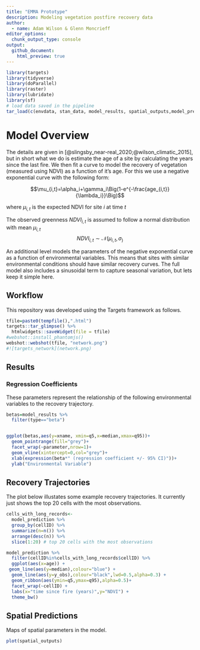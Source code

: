 ```yaml
---
title: "EMMA Prototype"
description: Modeling vegetation postfire recovery data
author:
  - name: Adam Wilson & Glenn Moncrieff
editor_options: 
  chunk_output_type: console
output:
  github_document:
    html_preview: true
---
```


```r
library(targets)
library(tidyverse)
library(doParallel)
library(raster)
library(lubridate)
library(sf)
# load data saved in the pipeline
tar_load(c(envdata, stan_data, model_results, spatial_outputs,model_prediction)) 
```

# Model Overview
The details are given in [@slingsby_near-real_2020;@wilson_climatic_2015], but in short what we do is estimate the age of a site by calculating the years since the last fire. We then fit a curve to model the recovery of vegetation (measured using NDVI) as a function of it's age. For this we use a negative exponential curve with the following form:

$$\mu_{i,t}=\alpha_i+\gamma_i\Big(1-e^{-\frac{age_{i,t}}{\lambda_i}}\Big)$$

where $\mu_{i,t}$ is the expected NDVI for site $i$ at time $t$

The observed greenness $NDVI_{i,t}$  is assumed to follow a normal distribution with mean $\mu_{i,t}$
$$NDVI_{i,t}\sim\mathcal{N}(\mu_{i,t},\sigma_)$$

An additional level models the parameters of the negative exponential curve as a function of environmental variables. This means that sites with similar environmental conditions should have similar recovery curves. The full model also includes a sinusoidal term to capture seasonal variation, but lets keep it simple here.  


## Workflow

This repository was developed using the Targets framework as follows.

```r
tfile=paste0(tempfile(),".html")
targets::tar_glimpse() %>% 
  htmlwidgets::saveWidget(file = tfile)
#webshot::install_phantomjs()
webshot::webshot(tfile, "network.png")
#![targets_network](network.png)
```

## Results

### Regression Coefficients 

These parameters represent the relationship of the following environmental variables to the recovery trajectory.

```r
betas=model_results %>% 
  filter(type=="beta")


ggplot(betas,aes(y=xname, xmin=q5,x=median,xmax=q95))+
  geom_pointrange(fill="grey")+
  facet_wrap(~parameter,nrow=1)+
  geom_vline(xintercept=0,col="grey")+
  xlab(expression(beta*" (regression coefficient +/- 95% CI)"))+
  ylab("Environmental Variable")

```


## Recovery Trajectories

The plot below illustates some example recovery trajectories. It currently just shows the top 20 cells with the most observations.

```r
cells_with_long_records<-
  model_prediction %>% 
  group_by(cellID) %>% 
  summarize(n=n()) %>% 
  arrange(desc(n)) %>% 
  slice(1:20) # top 20 cells with the most observations

model_prediction %>% 
  filter(cellID%in%cells_with_long_records$cellID) %>% 
  ggplot(aes(x=age)) +
 geom_line(aes(y=median),colour="blue") +
  geom_line(aes(y=y_obs),colour="black",lwd=0.5,alpha=0.3) +
  geom_ribbon(aes(ymin=q5,ymax=q95),alpha=0.5)+
  facet_wrap(~cellID) +
  labs(x="time since fire (years)",y="NDVI") +
  theme_bw()
```

## Spatial Predictions

Maps of spatial parameters in the model.  

```r

plot(spatial_outputs)

```
